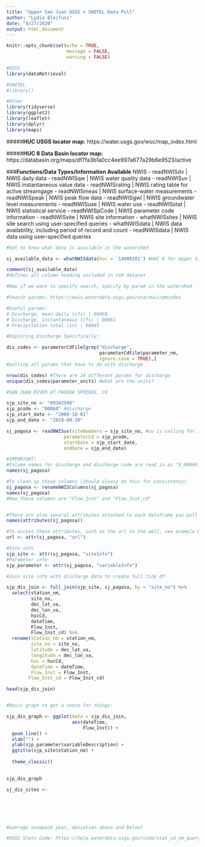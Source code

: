 ```yaml
---
title: "Upper San Juan USGS + SNOTEL Data Pull"
author: "Lydia Bleifuss"
date: "4/27/2020"
output: html_document
---
```


```r
knitr::opts_chunk$set(echo = TRUE,
                      message = FALSE,
                      warning = FALSE)
```

```r
#USGS
library(dataRetrieval)

#SNOTEL
#library()

#Other 
library(tidyverse)
library(ggplot2)
library(leaflet)
library(dplyr)
library(maps)
```


#####**HUC USGS locator map:** https://water.usgs.gov/wsc/map_index.html

#####**HUC 8 Data Basin locator map:** https://databasin.org/maps/df7fa3b1a0cc4ee997a677a29b6e9523/active

###**Functions/Data Types/Information Available**
NWIS
- readNWISdv | NWIS daily data
- readNWISqw | 	NWIS water quality data
- readNWISuv | NWIS instantaneous value data
- readNWISrating | NWIS rating table for active streamgage
- readNWISmeas | 	NWIS surface-water measurements
- readNWISpeak | NWIS peak flow data
- readNWISgwl | 	NWIS groundwater level measurements
- readNWISuse | NWIS water use
- readNWISstat | NWIS statistical service
- readNWISpCode | NWIS parameter code information
- readNWISsite | NWIS site information
- whatNWISsites | NWIS site search using user-specified queries
- whatNWISdata | NWIS data availability, including period of record and count
- readNWISdata | NWIS data using user-specified queries


```r

#Get to know what data is available in the watershed

sj_available_data <- whatNWISdata(huc = '14080101') #HUC 8 for Upper San Juan 

comment(sj_available_data) 
#defines all column heading included in teh dataset 

#Now if we want to specify search, specify by param in the watershed 

#Search params: https://nwis.waterdata.usgs.gov/usa/nwis/pmcodes

#Useful params: 
# Discharge, mean daily (cfs) | 00060
# Discharge, instantaneous (cfs) | 00061
# Precipitation total (in) | 00045

#Exploring Discharge Specifically: 

dis_codes <- parameterCdFile[grep("discharge",
                                  parameterCdFile$parameter_nm,
                                  ignore.case = TRUE),] 
#pulling all params that have to do with discharge

nrow(dis_codes) #There are 24 different params for discharge
unique(dis_codes$parameter_units) #what are the units? 

```


```r
#SAN JUAN RIVER AT PAGOSA SPRINGS, CO

sjp_site_no <- "09342500"
sjp_pcode <- "00060" #discharge
sjp_start_date <- "2009-10-01"
sjp_end_date <- "2019-09-30"

sj_pagosa <- readNWISuv(siteNumbers = sjp_site_no, #uv is calling for instantaneous data
                     parameterCd = sjp_pcode,
                     startDate = sjp_start_date,
                     endDate = sjp_end_date)

#IMPORTANT: 
#Column names for discharge and discharge code are read in as "X_00060_00011"  and  "X_00060_00011_cd" 
names(sj_pagosa)

#To clean up these columns (should alwasy do this for consistency)
sj_pagosa <- renameNWISColumns(sj_pagosa)
names(sj_pagosa)
#Now these columns are "Flow_Inst" and "Flow_Inst_cd" 


#There are also several attributes attached to each dataframe you pull in, to access these: 
names(attributes(sj_pagosa))

#To access these attributes, such as the url to the well, see example below: 
url <- attr(sj_pagosa, "url")

#Site info
sjp_site <- attr(sj_pagosa, "siteInfo")
#Parameter info
sjp_parameter <- attr(sj_pagosa, "variableInfo")

#Join site info with discharge data to create full tidy df

sjp_dis_join <- full_join(sjp_site, sj_pagosa, by = "site_no") %>% 
  select(station_nm, 
         site_no, 
         dec_lat_va, 
         dec_lon_va, 
         hucCd, 
         dateTime, 
         Flow_Inst, 
         Flow_Inst_cd) %>% 
  rename(station_nm = station_nm, 
         site_no = site_no, 
         latitude = dec_lat_va, 
         longitude = dec_lon_va, 
         huc = hucCd, 
         dateTime = dateTime, 
         Flow_Inst = Flow_Inst, 
        Flow_Inst_cd = Flow_Inst_cd)

head(sjp_dis_join)


#Basic graph to get a sense for things: 

sjp_dis_graph <- ggplot(data = sjp_dis_join,
                        aes(dateTime, 
                            Flow_Inst)) +
  geom_line() +
  xlab("") +
  ylab(sjp_parameter$variableDescription) +
  ggtitle(sjp_site$station_nm) +
  
  theme_classic() 
  

sjp_dis_graph
```

```r
sj_dis_sites <- 
```

```r

```

```r

```

```r

```

```r

```

```r

```

```r
#average snowpack year, deviation above and below? 

#USGS Stats Code: https://help.waterdata.usgs.gov/code/stat_cd_nm_query?stat_nm_cd=%25&fmt=html

```

```r

```

```r

```

